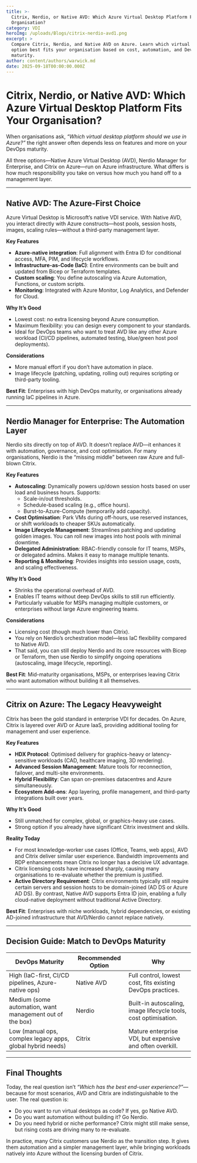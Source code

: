 ```yaml
---
title: >-
  Citrix, Nerdio, or Native AVD: Which Azure Virtual Desktop Platform Fits Your
  Organisation?
category: VDI
heroImg: /uploads/Blogs/citrix-nerdio-avd1.png
excerpt: >
  Compare Citrix, Nerdio, and Native AVD on Azure. Learn which virtual desktop
  option best fits your organisation based on cost, automation, and DevOps
  maturity.
author: content/authors/warwick.md
date: 2025-09-18T00:00:00.000Z
---
```


# Citrix, Nerdio, or Native AVD: Which Azure Virtual Desktop Platform Fits Your Organisation?

When organisations ask, *“Which virtual desktop platform should we use in Azure?”* the right answer often depends less on features and more on your DevOps maturity.

All three options—Native Azure Virtual Desktop (AVD), Nerdio Manager for Enterprise, and Citrix on Azure—run on Azure infrastructure. What differs is how much responsibility you take on versus how much you hand off to a management layer.

***

## Native AVD: The Azure-First Choice

Azure Virtual Desktop is Microsoft’s native VDI service. With Native AVD, you interact directly with Azure constructs—host pools, session hosts, images, scaling rules—without a third-party management layer.

**Key Features**

* **Azure-native integration**: Full alignment with Entra ID for conditional access, MFA, PIM, and lifecycle workflows.
* **Infrastructure-as-Code (IaC)**: Entire environments can be built and updated from Bicep or Terraform templates.
* **Custom scaling**: You define autoscaling via Azure Automation, Functions, or custom scripts.
* **Monitoring**: Integrated with Azure Monitor, Log Analytics, and Defender for Cloud.

**Why It’s Good**

* Lowest cost: no extra licensing beyond Azure consumption.
* Maximum flexibility: you can design every component to your standards.
* Ideal for DevOps teams who want to treat AVD like any other Azure workload (CI/CD pipelines, automated testing, blue/green host pool deployments).

**Considerations**

* More manual effort if you don’t have automation in place.
* Image lifecycle (patching, updating, rolling out) requires scripting or third-party tooling.

**Best Fit**: Enterprises with high DevOps maturity, or organisations already running IaC pipelines in Azure.

***

## Nerdio Manager for Enterprise: The Automation Layer

Nerdio sits directly on top of AVD. It doesn’t replace AVD—it enhances it with automation, governance, and cost optimisation. For many organisations, Nerdio is the “missing middle” between raw Azure and full-blown Citrix.

**Key Features**

* **Autoscaling**: Dynamically powers up/down session hosts based on user load and business hours. Supports:
  * Scale-in/out thresholds.
  * Schedule-based scaling (e.g., office hours).
  * Burst-to-Azure-Compute (temporarily add capacity).
* **Cost Optimisation**: Park VMs during off-hours, use reserved instances, or shift workloads to cheaper SKUs automatically.
* **Image Lifecycle Management**: Streamlines patching and updating golden images. You can roll new images into host pools with minimal downtime.
* **Delegated Administration**: RBAC-friendly console for IT teams, MSPs, or delegated admins. Makes it easy to manage multiple tenants.
* **Reporting & Monitoring**: Provides insights into session usage, costs, and scaling effectiveness.

**Why It’s Good**

* Shrinks the operational overhead of AVD.
* Enables IT teams without deep DevOps skills to still run efficiently.
* Particularly valuable for MSPs managing multiple customers, or enterprises without large Azure engineering teams.

**Considerations**

* Licensing cost (though much lower than Citrix).
* You rely on Nerdio’s orchestration model—less IaC flexibility compared to Native AVD.
* That said, you can still deploy Nerdio and its core resources with Bicep or Terraform, then use Nerdio to simplify ongoing operations (autoscaling, image lifecycle, reporting).

**Best Fit**: Mid-maturity organisations, MSPs, or enterprises leaving Citrix who want automation without building it all themselves.

***

## Citrix on Azure: The Legacy Heavyweight

Citrix has been the gold standard in enterprise VDI for decades. On Azure, Citrix is layered over AVD or Azure IaaS, providing additional tooling for management and user experience.

**Key Features**

* **HDX Protocol**: Optimised delivery for graphics-heavy or latency-sensitive workloads (CAD, healthcare imaging, 3D rendering).
* **Advanced Session Management**: Mature tools for reconnection, failover, and multi-site environments.
* **Hybrid Flexibility**: Can span on-premises datacentres and Azure simultaneously.
* **Ecosystem Add-ons**: App layering, profile management, and third-party integrations built over years.

**Why It’s Good**

* Still unmatched for complex, global, or graphics-heavy use cases.
* Strong option if you already have significant Citrix investment and skills.

**Reality Today**

* For most knowledge-worker use cases (Office, Teams, web apps), AVD and Citrix deliver similar user experience. Bandwidth improvements and RDP enhancements mean Citrix no longer has a decisive UX advantage.
* Citrix licensing costs have increased sharply, causing many organisations to re-evaluate whether the premium is justified.
* **Active Directory Requirement**: Citrix environments typically still require certain servers and session hosts to be domain-joined (AD DS or Azure AD DS). By contrast, Native AVD supports Entra ID join, enabling a fully cloud-native deployment without traditional Active Directory.

**Best Fit**: Enterprises with niche workloads, hybrid dependencies, or existing AD-joined infrastructure that AVD/Nerdio cannot replace natively.

***

## Decision Guide: Match to DevOps Maturity

| **DevOps Maturity**                                        | **Recommended Option** | **Why**                                                         |
| ---------------------------------------------------------- | ---------------------- | --------------------------------------------------------------- |
| High (IaC-first, CI/CD pipelines, Azure-native ops)        | Native AVD             | Full control, lowest cost, fits existing DevOps practices.      |
| Medium (some automation, want management out of the box)   | Nerdio                 | Built-in autoscaling, image lifecycle tools, cost optimisation. |
| Low (manual ops, complex legacy apps, global hybrid needs) | Citrix                 | Mature enterprise VDI, but expensive and often overkill.        |

***

## Final Thoughts

Today, the real question isn’t *“Which has the best end-user experience?”*—because for most scenarios, AVD and Citrix are indistinguishable to the user. The real question is:

* Do you want to run virtual desktops as code? If yes, go Native AVD.
* Do you want automation without building it? Go Nerdio.
* Do you need hybrid or niche performance? Citrix might still make sense, but rising costs are driving many to re-evaluate.

In practice, many Citrix customers use Nerdio as the transition step. It gives them automation and a simpler management layer, while bringing workloads natively into Azure without the licensing burden of Citrix.
